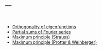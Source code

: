 ---
---

<br>

- [Orthogonality of eigenfunctions](notes/ortho.pdf)
- [Partial sums of Fourier series](notes/fourier.pdf)
- [Maximum principle (Strauss)](notes/maxp_strauss.pdf)
- [Maximum principle (Protter & Weinberger)](notes/maxp_pw.pdf)

